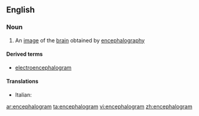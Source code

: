 ==English==

===Noun===
{{en-noun}}

#{{medicine}} An [[image]] of the [[brain]] obtained by [[encephalography]]

====Derived terms====
*[[electroencephalogram]]

====Translations====
{{top}}
* Italian: {{t-|it|encefalogramma|m}}
{{mid}}

{{bottom}}

[[ar:encephalogram]]
[[ta:encephalogram]]
[[vi:encephalogram]]
[[zh:encephalogram]]